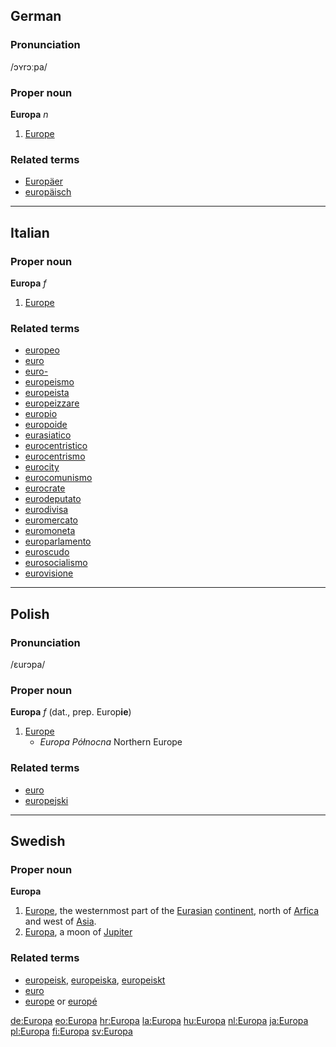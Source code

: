 ==German==
===Pronunciation===
/ɔʏrɔːpa/

===Proper noun===
'''Europa''' ''n''

#[[Europe]]

===Related terms===
*[[Europäer]]
*[[europäisch]]

----

==Italian==
===Proper noun===
'''Europa''' ''f''

# [[Europe]]

===Related terms===
*[[europeo]]
*[[euro]]
*[[euro-]]
*[[europeismo]]
*[[europeista]]
*[[europeizzare]]
*[[europio]]
*[[europoide]]
*[[eurasiatico]]
*[[eurocentristico]]
*[[eurocentrismo]]
*[[eurocity]]
*[[eurocomunismo]]
*[[eurocrate]]
*[[eurodeputato]]
*[[eurodivisa]]
*[[euromercato]]
*[[euromoneta]]
*[[europarlamento]]
*[[euroscudo]]
*[[eurosocialismo]]
*[[eurovisione]]

----

==Polish==
===Pronunciation===
/ɛurɔpa/

===Proper noun===
'''Europa''' ''f'' (dat., prep. Europ'''ie''')

#[[Europe]]
#* ''Europa Północna'' Northern Europe

===Related terms===
*[[euro]]
*[[europejski]]
----
==Swedish==
===Proper noun===
'''Europa'''

#[[Europe]], the westernmost part of the [[Eurasian]] [[continent]], north of [[Arfica]] and west of [[Asia]].
#[[Europa#English|Europa]], a moon of [[Jupiter]]

===Related terms===
*[[europeisk]], [[europeiska]], [[europeiskt]]
*[[euro]]
*[[europe]] or [[europé]]

[[de:Europa]]
[[eo:Europa]]
[[hr:Europa]]
[[la:Europa]]
[[hu:Europa]]
[[nl:Europa]]
[[ja:Europa]]
[[pl:Europa]]
[[fi:Europa]]
[[sv:Europa]]